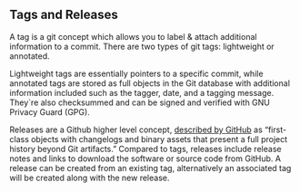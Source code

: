 ## Tags and Releases

A tag is a git concept which allows you to label & attach additional information to a commit. There are two types of git tags: lightweight or annotated.

Lightweight tags are essentially pointers to a specific commit, while annotated tags are stored as full objects in the Git database with additional information included such as the tagger, date, and a tagging message. They`re also checksummed and can be signed and verified with GNU Privacy Guard (GPG).

Releases are a Github higher level concept, [described by GitHub](https://github.blog/2013-07-02-release-your-software/) as “first-class objects with changelogs and binary assets that present a full project history beyond Git artifacts.” Compared to tags, releases include release notes and links to download the software or source code from GitHub. A release can be created from an existing tag, alternatively an associated tag will be created along with the new release.     
